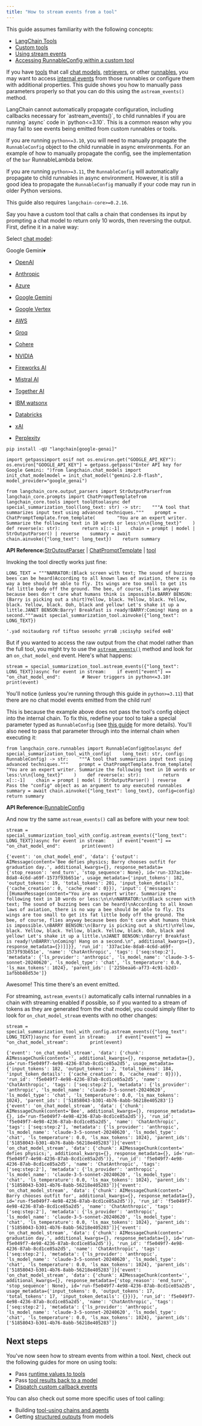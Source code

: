 ```yaml
---
title: "How to stream events from a tool"
---
```


<Info>
  This guide assumes familiarity with the following concepts:

  * [LangChain Tools](/oss/concepts/tools)
  * [Custom tools](/oss/how_to/custom_tools)
  * [Using stream events](/oss/how_to/streaming/#using-stream-events)
  * [Accessing RunnableConfig within a custom tool](/oss/how_to/tool_configure)
</Info>

If you have [tools](/oss/concepts/tools) that call [chat models](/oss/concepts/chat_models), [retrievers](/oss/concepts/retrievers), or other [runnables](/oss/concepts/runnables), you may want to access [internal events](https://python.langchain.com/oss/how_to/streaming/#event-reference) from those runnables or configure them with additional properties. This guide shows you how to manually pass parameters properly so that you can do this using the `astream_events()` method.

<Warning>
  LangChain cannot automatically propagate configuration, including callbacks necessary for `astream_events()`, to child runnables if you are running `async` code in `python<=3.10`. This is a common reason why you may fail to see events being emitted from custom runnables or tools.

  If you are running `python<=3.10`, you will need to manually propagate the `RunnableConfig` object to the child runnable in async environments. For an example of how to manually propagate the config, see the implementation of the `bar` RunnableLambda below.

  If you are running `python>=3.11`, the `RunnableConfig` will automatically propagate to child runnables in async environment. However, it is still a good idea to propagate the `RunnableConfig` manually if your code may run in older Python versions.

  This guide also requires `langchain-core>=0.2.16`.
</Warning>

Say you have a custom tool that calls a chain that condenses its input by prompting a chat model to return only 10 words, then reversing the output. First, define it in a naive way:

Select [chat model](/oss/integrations/chat):

Google Gemini▾

* [OpenAI](/oss/integrations/text_embedding/openai)

* [Anthropic](/oss/integrations/text_embedding/bedrock)

* [Azure](/oss/integrations/text_embedding/azureopenai)

* [Google Gemini](/oss/integrations/text_embedding/google_generative_ai)

* [Google Vertex](/oss/integrations/text_embedding/google_vertex_ai_palm)

* [AWS](/oss/integrations/text_embedding/bedrock)

* [Groq](/oss/integrations/text_embedding/groq)

* [Cohere](/oss/integrations/text_embedding/cohere)

* [NVIDIA](/oss/integrations/text_embedding/nvidia_ai_endpoints)

* [Fireworks AI](/oss/integrations/text_embedding/fireworks)

* [Mistral AI](/oss/integrations/text_embedding/mistralai)

* [Together AI](/oss/integrations/text_embedding/together)

* [IBM watsonx](/oss/integrations/text_embedding/ibm_watsonx)

* [Databricks](/oss/integrations/text_embedding/databricks)

* [xAI](/oss/integrations/text_embedding/xai)

* [Perplexity](/oss/integrations/text_embedding/perplexity)

```
pip install -qU "langchain[google-genai]"
```

```
import getpassimport osif not os.environ.get("GOOGLE_API_KEY"):  os.environ["GOOGLE_API_KEY"] = getpass.getpass("Enter API key for Google Gemini: ")from langchain.chat_models import init_chat_modelmodel = init_chat_model("gemini-2.0-flash", model_provider="google_genai")
```

```
from langchain_core.output_parsers import StrOutputParserfrom langchain_core.prompts import ChatPromptTemplatefrom langchain_core.tools import tool@toolasync def special_summarization_tool(long_text: str) -> str:    """A tool that summarizes input text using advanced techniques."""    prompt = ChatPromptTemplate.from_template(        "You are an expert writer. Summarize the following text in 10 words or less:\n\n{long_text}"    )    def reverse(x: str):        return x[::-1]    chain = prompt | model | StrOutputParser() | reverse    summary = await chain.ainvoke({"long_text": long_text})    return summary
```

**API Reference:**[StrOutputParser](https://python.langchain.com/api_reference/core/output_parsers/langchain_core.output_parsers.string.StrOutputParser.html) | [ChatPromptTemplate](https://python.langchain.com/api_reference/core/prompts/langchain_core.prompts.chat.ChatPromptTemplate.html) | [tool](https://python.langchain.com/api_reference/core/tools/langchain_core.tools.convert.tool.html)

Invoking the tool directly works just fine:

```
LONG_TEXT = """NARRATOR:(Black screen with text; The sound of buzzing bees can be heard)According to all known laws of aviation, there is no way a bee should be able to fly. Its wings are too small to get its fat little body off the ground. The bee, of course, flies anyway because bees don't care what humans think is impossible.BARRY BENSON:(Barry is picking out a shirt)Yellow, black. Yellow, black. Yellow, black. Yellow, black. Ooh, black and yellow! Let's shake it up a little.JANET BENSON:Barry! Breakfast is ready!BARRY:Coming! Hang on a second."""await special_summarization_tool.ainvoke({"long_text": LONG_TEXT})
```

```
'.yad noitaudarg rof tiftuo sesoohc yrraB ;scisyhp seifed eeB'
```

But if you wanted to access the raw output from the chat model rather than the full tool, you might try to use the [`astream_events()`](/oss/how_to/streaming/#using-stream-events) method and look for an `on_chat_model_end` event. Here's what happens:

```
stream = special_summarization_tool.astream_events({"long_text": LONG_TEXT})async for event in stream:    if event["event"] == "on_chat_model_end":        # Never triggers in python<=3.10!        print(event)
```

You'll notice (unless you're running through this guide in `python>=3.11`) that there are no chat model events emitted from the child run!

This is because the example above does not pass the tool's config object into the internal chain. To fix this, redefine your tool to take a special parameter typed as `RunnableConfig` (see [this guide](/oss/how_to/tool_configure) for more details). You'll also need to pass that parameter through into the internal chain when executing it:

```
from langchain_core.runnables import RunnableConfig@toolasync def special_summarization_tool_with_config(    long_text: str, config: RunnableConfig) -> str:    """A tool that summarizes input text using advanced techniques."""    prompt = ChatPromptTemplate.from_template(        "You are an expert writer. Summarize the following text in 10 words or less:\n\n{long_text}"    )    def reverse(x: str):        return x[::-1]    chain = prompt | model | StrOutputParser() | reverse    # Pass the "config" object as an argument to any executed runnables    summary = await chain.ainvoke({"long_text": long_text}, config=config)    return summary
```

**API Reference:**[RunnableConfig](https://python.langchain.com/api_reference/core/runnables/langchain_core.runnables.config.RunnableConfig.html)

And now try the same `astream_events()` call as before with your new tool:

```
stream = special_summarization_tool_with_config.astream_events({"long_text": LONG_TEXT})async for event in stream:    if event["event"] == "on_chat_model_end":        print(event)
```

```
{'event': 'on_chat_model_end', 'data': {'output': AIMessage(content='Bee defies physics; Barry chooses outfit for graduation day.', additional_kwargs={}, response_metadata={'stop_reason': 'end_turn', 'stop_sequence': None}, id='run-337ac14e-8da8-4c6d-a69f-1573f93b651e', usage_metadata={'input_tokens': 182, 'output_tokens': 19, 'total_tokens': 201, 'input_token_details': {'cache_creation': 0, 'cache_read': 0}}), 'input': {'messages': [[HumanMessage(content="You are an expert writer. Summarize the following text in 10 words or less:\n\n\nNARRATOR:\n(Black screen with text; The sound of buzzing bees can be heard)\nAccording to all known laws of aviation, there is no way a bee should be able to fly. Its wings are too small to get its fat little body off the ground. The bee, of course, flies anyway because bees don't care what humans think is impossible.\nBARRY BENSON:\n(Barry is picking out a shirt)\nYellow, black. Yellow, black. Yellow, black. Yellow, black. Ooh, black and yellow! Let's shake it up a little.\nJANET BENSON:\nBarry! Breakfast is ready!\nBARRY:\nComing! Hang on a second.\n", additional_kwargs={}, response_metadata={})]]}}, 'run_id': '337ac14e-8da8-4c6d-a69f-1573f93b651e', 'name': 'ChatAnthropic', 'tags': ['seq:step:2'], 'metadata': {'ls_provider': 'anthropic', 'ls_model_name': 'claude-3-5-sonnet-20240620', 'ls_model_type': 'chat', 'ls_temperature': 0.0, 'ls_max_tokens': 1024}, 'parent_ids': ['225beaa6-af73-4c91-b2d3-1afbbb88d53e']}
```

Awesome! This time there's an event emitted.

For streaming, `astream_events()` automatically calls internal runnables in a chain with streaming enabled if possible, so if you wanted to a stream of tokens as they are generated from the chat model, you could simply filter to look for `on_chat_model_stream` events with no other changes:

```
stream = special_summarization_tool_with_config.astream_events({"long_text": LONG_TEXT})async for event in stream:    if event["event"] == "on_chat_model_stream":        print(event)
```

```
{'event': 'on_chat_model_stream', 'data': {'chunk': AIMessageChunk(content='', additional_kwargs={}, response_metadata={}, id='run-f5e049f7-4e98-4236-87ab-8cd1ce85a2d5', usage_metadata={'input_tokens': 182, 'output_tokens': 2, 'total_tokens': 184, 'input_token_details': {'cache_creation': 0, 'cache_read': 0}})}, 'run_id': 'f5e049f7-4e98-4236-87ab-8cd1ce85a2d5', 'name': 'ChatAnthropic', 'tags': ['seq:step:2'], 'metadata': {'ls_provider': 'anthropic', 'ls_model_name': 'claude-3-5-sonnet-20240620', 'ls_model_type': 'chat', 'ls_temperature': 0.0, 'ls_max_tokens': 1024}, 'parent_ids': ['51858043-b301-4b76-8abb-56218e405283']}{'event': 'on_chat_model_stream', 'data': {'chunk': AIMessageChunk(content='Bee', additional_kwargs={}, response_metadata={}, id='run-f5e049f7-4e98-4236-87ab-8cd1ce85a2d5')}, 'run_id': 'f5e049f7-4e98-4236-87ab-8cd1ce85a2d5', 'name': 'ChatAnthropic', 'tags': ['seq:step:2'], 'metadata': {'ls_provider': 'anthropic', 'ls_model_name': 'claude-3-5-sonnet-20240620', 'ls_model_type': 'chat', 'ls_temperature': 0.0, 'ls_max_tokens': 1024}, 'parent_ids': ['51858043-b301-4b76-8abb-56218e405283']}{'event': 'on_chat_model_stream', 'data': {'chunk': AIMessageChunk(content=' defies physics;', additional_kwargs={}, response_metadata={}, id='run-f5e049f7-4e98-4236-87ab-8cd1ce85a2d5')}, 'run_id': 'f5e049f7-4e98-4236-87ab-8cd1ce85a2d5', 'name': 'ChatAnthropic', 'tags': ['seq:step:2'], 'metadata': {'ls_provider': 'anthropic', 'ls_model_name': 'claude-3-5-sonnet-20240620', 'ls_model_type': 'chat', 'ls_temperature': 0.0, 'ls_max_tokens': 1024}, 'parent_ids': ['51858043-b301-4b76-8abb-56218e405283']}{'event': 'on_chat_model_stream', 'data': {'chunk': AIMessageChunk(content=' Barry chooses outfit for', additional_kwargs={}, response_metadata={}, id='run-f5e049f7-4e98-4236-87ab-8cd1ce85a2d5')}, 'run_id': 'f5e049f7-4e98-4236-87ab-8cd1ce85a2d5', 'name': 'ChatAnthropic', 'tags': ['seq:step:2'], 'metadata': {'ls_provider': 'anthropic', 'ls_model_name': 'claude-3-5-sonnet-20240620', 'ls_model_type': 'chat', 'ls_temperature': 0.0, 'ls_max_tokens': 1024}, 'parent_ids': ['51858043-b301-4b76-8abb-56218e405283']}{'event': 'on_chat_model_stream', 'data': {'chunk': AIMessageChunk(content=' graduation day.', additional_kwargs={}, response_metadata={}, id='run-f5e049f7-4e98-4236-87ab-8cd1ce85a2d5')}, 'run_id': 'f5e049f7-4e98-4236-87ab-8cd1ce85a2d5', 'name': 'ChatAnthropic', 'tags': ['seq:step:2'], 'metadata': {'ls_provider': 'anthropic', 'ls_model_name': 'claude-3-5-sonnet-20240620', 'ls_model_type': 'chat', 'ls_temperature': 0.0, 'ls_max_tokens': 1024}, 'parent_ids': ['51858043-b301-4b76-8abb-56218e405283']}{'event': 'on_chat_model_stream', 'data': {'chunk': AIMessageChunk(content='', additional_kwargs={}, response_metadata={'stop_reason': 'end_turn', 'stop_sequence': None}, id='run-f5e049f7-4e98-4236-87ab-8cd1ce85a2d5', usage_metadata={'input_tokens': 0, 'output_tokens': 17, 'total_tokens': 17, 'input_token_details': {}})}, 'run_id': 'f5e049f7-4e98-4236-87ab-8cd1ce85a2d5', 'name': 'ChatAnthropic', 'tags': ['seq:step:2'], 'metadata': {'ls_provider': 'anthropic', 'ls_model_name': 'claude-3-5-sonnet-20240620', 'ls_model_type': 'chat', 'ls_temperature': 0.0, 'ls_max_tokens': 1024}, 'parent_ids': ['51858043-b301-4b76-8abb-56218e405283']}
```

## Next steps

You've now seen how to stream events from within a tool. Next, check out the following guides for more on using tools:

* Pass [runtime values to tools](/oss/how_to/tool_runtime)
* Pass [tool results back to a model](/oss/how_to/tool_results_pass_to_model)
* [Dispatch custom callback events](/oss/how_to/callbacks_custom_events)

You can also check out some more specific uses of tool calling:

* Building [tool-using chains and agents](/oss/how_to/#tools)
* Getting [structured outputs](/oss/how_to/structured_output) from models
